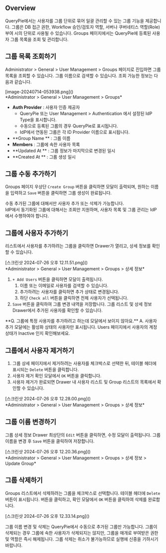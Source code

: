 
## Overview

QueryPie에서는 사용자를 그룹 단위로 묶어 일괄 관리할 수 있는 그룹 기능을 제공합니다. 그룹은 DB 접근 권한, Workflow 승인/검토자 역할, 서버나 쿠버네티스 역할(Role) 부여 시의 단위로 사용될 수 있습니다. Groups 페이지에서는 QueryPie에 등록된 사용자 그룹 목록을 조회 및 관리합니다.


## 그룹 목록 조회하기

Administrator &gt; General &gt; User Management &gt; Groups 페이지로 진입하면 그룹 목록을 조회할 수 있습니다. 그룹 이름으로 검색할 수 있습니다. 조회 가능한 정보는 다음과 같습니다.
<p align="center">
<div>[image-20240714-053938.png]()</div>
*Administrator &gt; General &gt; User Management &gt; Groups*
</p>

*  **Auth Provider**  : 사용자 인증 제공자
    * QueryPie 또는 User Management &gt; Authentication 에서 설정된 IdP Type을 표시합니다.
    * 수동으로 등록된 그룹의 경우 QueryPie로 표시됩니다.
    * IdP에서 연동된 그룹은 각 ID Provider 이름으로 표시됩니다.
*  **Group Name ** : 그룹 이름
*  **Members**  : 그룹에 속한 사용자 목록
*  **Updated At ** : 그룹 정보가 마지막으로 변경된 일시
*  **Created At ** : 그룹 생성 일시


## 그룹 수동 추가하기

Groups 페이지 우상단 `Create Group` 버튼을 클릭하면 모달이 출력되며, 원하는 이름을 입력하고 `Save` 버튼을 클릭하면 그룹 생성이 완료됩니다.

<Callout type="important">
수동 추가된 그룹에 대해서만 사용자 추가 또는 삭제가 가능합니다.<br/>IdP에서 동기화된 그룹에 대해서는 조회만 지원하며, 사용자 목록 및 그룹 관리는 IdP 에서 수행하여야 합니다.
</Callout>


## 그룹에 사용자 추가하기

리스트에서 사용자를 추가하려는 그룹을 클릭하면 Drawer가 열리고, 상세 정보를 확인할 수 있습니다.
<p align="center">
<div>[스크린샷 2024-07-26 오후 12.11.51.png]()</div>
*Administrator &gt; General &gt; User Management &gt; Groups &gt; 상세 정보*
</p>

1. `+ Add Users` 버튼을 클릭하면 모달이 출력됩니다.
    1. 이름 또는 이메일로 사용자를 검색할 수 있습니다.
    2. 추가하려는 사용자를 클릭하면 추가 상태로 변경됩니다.
    3. 하단 `Check all` 버튼을 클릭하면 전체 사용자가 선택됩니다.<br/> 
2. `Save` 버튼을 클릭하여 그룹 변경 내역을 저장합니다. 그룹 리스트 및 상세 정보 Drawer에서 추가된 사용자를 확인할 수 있습니다.

<Callout type="info">
**Q. 그룹에 특정 사용자를 추가하려고 하는데 모달에서 보이지 않아요.**
A. 사용자 추가 모달에는 활성화 상태의 사용자만 표시됩니다. Users 페이지에서 사용자의 계정 상태가 Inactive 인지 확인해보세요.
</Callout>


## 그룹에서 사용자 제거하기

1. 그룹 상세 페이지에서 제거하려는 사용자를 체크박스로 선택한 뒤, 테이블 헤더에 표시되는 `Delete` 버튼을 클릭합니다.
2. 사용자 제거 확인 모달에서 `OK` 버튼을 클릭합니다.
3. 사용자 제거가 완료되면 Drawer 내 사용자 리스트 및 Group 리스트의 목록에서 확인할 수 있습니다.
<p align="center">
<div>[스크린샷 2024-07-26 오후 12.28.00.png]()</div>
*Administrator &gt; General &gt; User Management &gt; Groups &gt; 상세 정보*
</p>


## 그룹 이름 변경하기

그룹 상세 정보 Drawer 최상단의 `Edit` 버튼을 클릭하면, 수정 모달이 출력됩니다. 그룹 이름을 변경 후 `Save` 버튼을 클릭하여 저장합니다.
<p align="center">
<div>[스크린샷 2024-07-26 오후 12.20.36.png]()</div>
*Administrator &gt; General &gt; User Management &gt; Groups &gt; 상세 정보 &gt; Update Group*
</p>


## 그룹 삭제하기

Groups 리스트에서 삭제하려는 그룹을 체크박스로 선택합니다. 테이블 헤더에 `Delete` 버튼이 표시됩니다. 버튼을 클릭하고, 확인 모달에서 `OK` 버튼을 클릭하여 삭제를 완료합니다.
<p align="center">
<div>[스크린샷 2024-07-26 오후 12.33.14.png]()</div>
</p>

<Callout type="info">
그룹 이름 변경 및 삭제는 QueryPie에서 수동으로 추가된 그룹만 가능합니다.
</Callout>

<Callout type="important">
그룹이 삭제되는 경우 그룹에 속한 사용자가 삭제되지는 않지만, 그룹을 매개로 부여받은 권한 및 역할은 즉시 해제됩니다. 그룹 삭제는 취소가 불가능하므로 실행에 신중을 기하시기 바랍니다.
</Callout>
